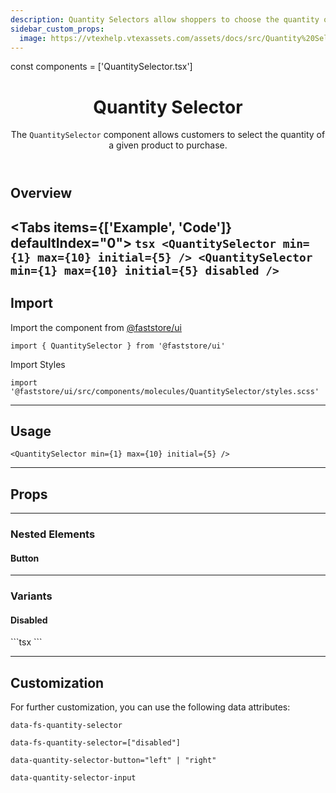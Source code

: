 ```yaml
---
description: Quantity Selectors allow shoppers to choose the quantity of a product to buy.
sidebar_custom_props:
  image: https://vtexhelp.vtexassets.com/assets/docs/src/Quantity%20Selector___6b3886945c4028b5a37e6f4de3baab71.png
---
```



const components = ['QuantitySelector.tsx']


<header>

# Quantity Selector

The `QuantitySelector` component allows customers to select the quantity of a given product to purchase.

</header>

## Overview

<Tabs items={['Example', 'Code']} defaultIndex="0">
  <Tab>
    <OverviewSection>
      <QuantitySelector min={1} max={10} initial={5} />
      <QuantitySelector min={1} max={10} initial={5} disabled />
    </OverviewSection>
  </Tab>
  <Tab>
    ```tsx
    <QuantitySelector min={1} max={10} initial={5} />
    <QuantitySelector min={1} max={10} initial={5} disabled />
    ```
  </Tab>
</Tabs>
---

## Import

Import the component from [@faststore/ui](/../components)

```tsx
import { QuantitySelector } from '@faststore/ui'
```

Import Styles

```tsx
import '@faststore/ui/src/components/molecules/QuantitySelector/styles.scss'
```

---

## Usage

<OverviewSection>
  <QuantitySelector min={1} max={10} initial={5} />
</OverviewSection>

```tsx
<QuantitySelector min={1} max={10} initial={5} />
```

---

## Props

<ComponentPropsSection component="QuantitySelector" />

---

<TokenTable>
  <TokenRow
    token="--fs-qty-selector-width"
    value="calc(var(--fs-control-tap-size) * 2.7)"
  />
  <TokenRow
    token="--fs-qty-selector-height"
    value="calc(var(--fs-control-tap-size) + (var(--fs-qty-selector-border-width) * 2))"
  />
  <TokenDivider />
  <TokenRow token="--fs-qty-selector-shadow" value="none" />
  <TokenRow
    token="--fs-qty-selector-shadow-hover"
    value="0 0 0 var(--fs-border-width) var(--fs-border-color-active)"
  />
  <TokenDivider />
  <TokenRow
    token="--fs-qty-selector-bkg-color"
    value="var(--fs-color-body-bkg)"
    isColor
  />
  <TokenRow
    token="--fs-qty-selector-bkg-color-hover"
    value="var(--fs-qty-selector-bkg-color)"
    isColor
  />
  <TokenDivider />
  <TokenRow
    token="--fs-qty-selector-border-radius"
    value="var(--fs-border-radius)"
  />
  <TokenRow
    token="--fs-qty-selector-border-width"
    value="var(--fs-border-width)"
  />
  <TokenRow
    token="--fs-qty-selector-border-width-hover"
    value="var(--fs-border-width)"
  />
  <TokenRow
    token="--fs-qty-selector-border-color"
    value="var(--fs-border-color)"
    isColor
  />
  <TokenRow
    token="--fs-qty-selector-border-color-hover"
    value="var(--fs-border-color-active)"
    isColor
  />
  <TokenDivider />
  <TokenRow
    token="--fs-qty-selector-text-size"
    value="var(--fs-text-size-base)"
  />
  <TokenRow
    token="--fs-qty-selector-text-color"
    value="var(--fs-color-text)"
    isColor
  />
  <TokenRow
    token="--fs-qty-selector-text-color-hover"
    value="var(--fs-qty-selector-text-color)"
    isColor
  />
</TokenTable>

### Nested Elements

#### Button

<TokenTable>
  <TokenRow
    token="--fs-qty-selector-button-bkg-color"
    value="transparent"
    isColor
  />
  <TokenRow
    token="--fs-qty-selector-button-border-radius"
    value="var(--fs-qty-selector-border-radius)"
  />
</TokenTable>

---

### Variants

#### Disabled

<OverviewSection>
  <QuantitySelector min={1} max={10} initial={5} disabled />
</OverviewSection>
```tsx
<QuantitySelector min={1} max={10} initial={5} disabled />
```

<TokenTable>
  <TokenRow
    token="--fs-qty-selector-disabled-bkg-color"
    value="var(--fs-color-disabled-bkg)"
    isColor
  />
  <TokenRow
    token="--fs-qty-selector-disabled-text-color"
    value="var(--fs-color-disabled-text)"
    isColor
  />
  <TokenRow
    token="--fs-qty-selector-disabled-border-color"
    value="var(--fs-qty-selector-disabled-bkg-color)"
    isColor
  />
</TokenTable>

---

## Customization

For further customization, you can use the following data attributes:

`data-fs-quantity-selector`

`data-fs-quantity-selector=["disabled"]`

`data-quantity-selector-button="left" | "right"`

`data-quantity-selector-input`
